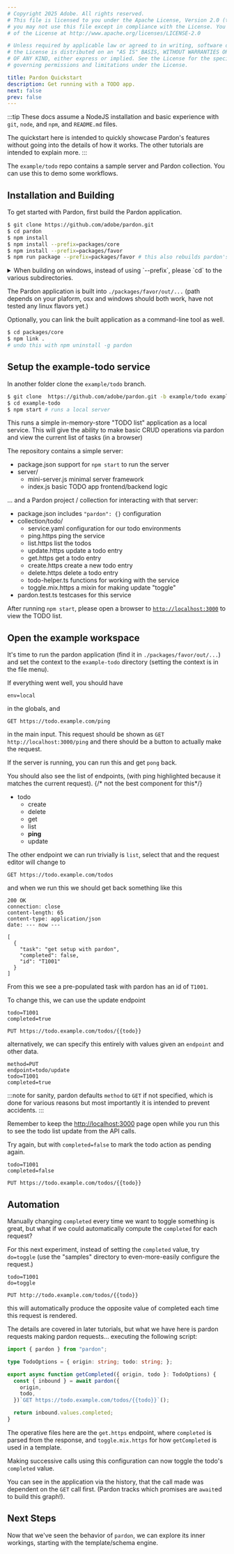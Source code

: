 ```yaml
---
# Copyright 2025 Adobe. All rights reserved.
# This file is licensed to you under the Apache License, Version 2.0 (the "License");
# you may not use this file except in compliance with the License. You may obtain a copy
# of the License at http://www.apache.org/licenses/LICENSE-2.0

# Unless required by applicable law or agreed to in writing, software distributed under
# the License is distributed on an "AS IS" BASIS, WITHOUT WARRANTIES OR REPRESENTATIONS
# OF ANY KIND, either express or implied. See the License for the specific language
# governing permissions and limitations under the License.

title: Pardon Quickstart
description: Get running with a TODO app.
next: false
prev: false
---
```


[`http://localhost:3000`]: http://localhost:3000


:::tip
These docs assume a NodeJS installation and basic experience with 
`git`, `node`, and `npm`, and `README.md` files.

The quickstart here is intended to quickly showcase Pardon's features
without going into the details of how it works.  The other tutorials
are intended to explain more.
:::

The `example/todo` repo contains a sample server and Pardon collection.
You can use this to demo some workflows.

## Installation and Building

To get started with Pardon, first build the Pardon application.
```bash title="building pardon"
$ git clone https://github.com/adobe/pardon.git
$ cd pardon
$ npm install
$ npm install --prefix=packages/core
$ npm install --prefix=packages/favor
$ npm run package --prefix=packages/favor # this also rebuilds pardon's core
```

<Aside type="caution" title="Building on Windows">
<details>
<summary>When building on windows, instead of using `--prefix`, please `cd` to the various subdirectories.</summary>
```bash title="powershell or cmd"
$ git clone https://github.com/adobe/pardon.git
$ cd pardon
$ npm install
$ cd packages/core
$ npm install
$ cd ../favor
$ npm install
$ npm run package
```
</details>
</Aside>

The Pardon application is built into `./packages/favor/out/...`
(path depends on your plaform, osx and windows should both work,
have not tested any linux flavors yet.)

Optionally, you can link the built application as a command-line tool as well.
```bash title="optional"
$ cd packages/core
$ npm link .
# undo this with npm uninstall -g pardon
```

## Setup the example-todo service

In another folder clone the `example/todo` branch.

```bash
$ git clone  https://github.com/adobe/pardon.git -b example/todo example-todo
$ cd example-todo
$ npm start # runs a local server
```

This runs a simple in-memory-store "TODO list" application as a local service.
This will give the ability to make basic CRUD operations via pardon
and view the current list of tasks (in a browser)

The repository contains a simple server:
<FileTree>
- package.json     support for `npm start` to run the server
- server/
  - mini-server.js  minimal server framework
  - index.js        basic TODO app frontend/backend logic
</FileTree>

... and a Pardon project / collection for interacting with that server:
<FileTree>
- package.json      includes `"pardon": {}` configuration
- collection/todo/
  - service.yaml    configuration for our todo environments
  - ping.https      ping the service
  - list.https      list the todos
  - update.https    update a todo entry
  - get.https       get a todo entry
  - create.https    create a new todo entry
  - delete.https    delete a todo entry
  - todo-helper.ts  functions for working with the service
  - toggle.mix.https a mixin for making update "toggle"
- pardon.test.ts    testcases for this service
</FileTree>

After running `npm start`, please open a browser to [`http://localhost:3000`] to view the TODO list.

## Open the example workspace

It's time to run the pardon application (find it in `./packages/favor/out/...`) and
set the context to the `example-todo` directory (setting the context is in the file menu).

If everything went well, you should have

```
env=local
```
in the globals, and
```http
GET https://todo.example.com/ping
```
in the main input.  This request should be shown as `GET http://localhost:3000/ping`
and there should be a button to actually make the request.

If the server is running, you can run this and get `pong` back.

You should also see the list of endpoints, (with ping highlighted because it matches
the current request).
<FileTree>{/* not the best component for this*/}
- todo
  - create
  - delete
  - get
  - list
  - **ping**
  - update
</FileTree>

The other endpoint we can run trivially is `list`,
select that and the request editor will change to

```http
GET https://todo.example.com/todos
```

and when we run this we should get back something like this

```http
200 OK
connection: close
content-length: 65
content-type: application/json
date: --- now ---

[
  {
    "task": "get setup with pardon",
    "completed": false,
    "id": "T1001"
  }
]
```

From this we see a pre-populated task with pardon has an id of `T1001`.

To change this, we can use the update endpoint

```text ins="todo=T1001" ins="completed=true"
todo=T1001
completed=true

PUT https://todo.example.com/todos/{{todo}}
```

alternatively, we can specify this entirely with values given an `endpoint` and other data.

```text ins="todo=T1001" ins="completed=true"
method=PUT
endpoint=todo/update
todo=T1001
completed=true
```

:::note
for sanity, pardon defaults `method` to `GET` if not specified, which is done for various reasons
but most importantly it is intended to prevent accidents.
:::

Remember to keep the <a href="http://localhost:3000" target="_blank" rel="noopener">http://localhost:3000</a>
page open while you run this to see the todo list update from the API calls.

Try again, but with `completed=false` to mark the todo action as pending again.

```text ins="false"
todo=T1001
completed=false

PUT https://todo.example.com/todos/{{todo}}
```

## Automation

Manually changing `completed` every time we want to toggle something is great,
but what if we could automatically compute the `completed` for each request?

For this next experiment, instead of setting the `completed` value, try `do=toggle`
(use the "samples" directory to even-more-easily configure the request.)

```text ins="do=toggle"
todo=T1001
do=toggle

PUT http://todo.example.com/todos/{{todo}}
```

this will automatically produce the opposite value of completed each time this request
is rendered.

The details are covered in later tutorials, but what we have here is pardon requests
making pardon requests... executing the following script:

```ts title="todo-helper.ts"
import { pardon } from "pardon";

type TodoOptions = { origin: string; todo: string; };

export async function getCompleted({ origin, todo }: TodoOptions) {
  const { inbound } = await pardon({
    origin,
    todo,
  })`GET https://todo.example.com/todos/{{todo}}`();

  return inbound.values.completed;
}
```

The operative files here are the `get.https` endpoint, where `completed` is parsed
from the response, and `toggle.mix.https` for how `getCompleted` is used in a template.

Making successive calls using this configuration can now toggle the todo's `completed` value.

You can see in the application via the history, that the call made was dependent on the `GET` call
first. (Pardon tracks which promises are `await`ed to build this graph!).

## Next Steps

Now that we've seen the behavior of `pardon`, we can explore its inner workings,
starting with the template/schema engine.

<CollectionLinkCard href="/intro/templates" />
